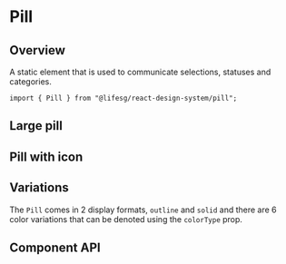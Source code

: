
<Meta of={PillStories} />

# Pill

## Overview

A static element that is used to communicate selections, statuses and categories.

```tsx
import { Pill } from "@lifesg/react-design-system/pill";
```

<Canvas of={PillStories.Default} />

## Large pill

<Canvas of={PillStories.Large} />

## Pill with icon

<Canvas of={PillStories.WithIcon} />

## Variations

The `Pill` comes in 2 display formats, `outline` and `solid` and there are 6 color variations that can be denoted using the `colorType` prop.

<Canvas of={PillStories.Variations} />

## Component API

<PropsTable />
